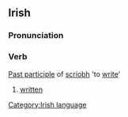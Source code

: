 ==Irish==
===Pronunciation===
{{IPA|[ʃk&#690;r&#690;iːfə]}}
===Verb===
[[Past participle]] of [[scríobh]] 'to [[write]]'
#[[written]]

[[Category:Irish language]]